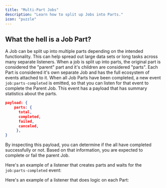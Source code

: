 ```yaml
---
title: "Multi-Part Jobs"
description: "Learn how to split up Jobs into Parts."
icon: "puzzle"
---
```


## What the hell is a Job Part?

A Job can be split up into multiple parts depending on the intended functionality. This can help spread out large data sets or long tasks across many separate listeners.
When a job is split up into parts, the original part is considered the "parent" part and it's children are considered "parts". Each Part is considered it's own separate Job and has the full ecosystem of events attached to it. 
When all Job Parts have been completed, a new event `job:parts-completed` is emitted, so that you can listen for that event to complete the Parent Job.
This event has a payload that has summary statistics about the parts. 
```json
payload: {
    parts: {
      total,
      completed,
      failed,
      canceled,
     },
}
```
By inspecting this payload, you can determine if the all have completed successfully or not. Based on that information, you are expected to complete or fail the parent Job.

Here's an example of a listener that creates parts and waits for the `job:parts-completed` event:
<Snippet file="guides/multi-part_jobs/job_parent.mdx" />

Here's an example of a listener that does logic on each Part:
<Snippet file="guides/multi-part_jobs/job_part.mdx" />
